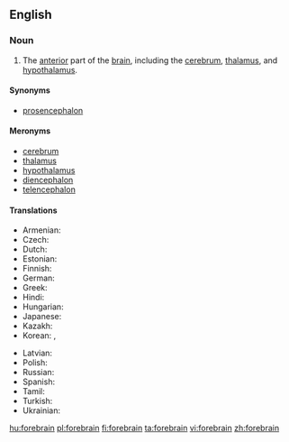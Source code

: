 ==English==
{{wikipedia}}

===Noun===
{{en-noun}}

# {{context|anatomy|lang=en}} The [[anterior]] part of the [[brain]], including the [[cerebrum]], [[thalamus]], and [[hypothalamus]].

====Synonyms====
* [[prosencephalon]]

====Meronyms====
* [[cerebrum]]
* [[thalamus]]
* [[hypothalamus]]
* [[diencephalon]]
* [[telencephalon]]

====Translations====
{{trans-top|part of the brain}}
* Armenian: {{t|hy|առաջային ուղեղ|sc=Armn}}
* Czech: {{t|cs|přední mozek|m}}
* Dutch: {{t|nl|voorhersen}}
* Estonian: {{t|et|eesaju }}
* Finnish: {{t|fi|etuaivot}}
* German: {{t|de|Vorderhirn}}
* Greek: {{t|el|πρόσθιος εγκέφαλος|m|tr=prósthios egkéfalos|sc=Grek}}
* Hindi: {{t|hi|अग्रमस्तिष्क|tr=agramastiṣk|sc=Deva}}
* Hungarian: {{t+|hu|előagy}}
* Japanese: {{t|ja|前脳|tr=zennou|sc=Jpan}}
* Kazakh: {{t|kk|алдыңғы ми|sc=Cyrl}}
* Korean: {{t|ko|전뇌|sc=Kore}}, {{t|ko|앞뇌 |tr=apnoe|sc=Kore}}
{{trans-mid}}
* Latvian: {{t|lv|priekšējās smadzenes}}
* Polish: {{t|pl|przodomózgowie}}
* Russian: {{t|ru|передний мозг|sc=Cyrl}}
* Spanish: {{t|es|prosencéfalo|m}}
* Tamil: {{t|ta|முன்மூளை|sc=Taml}}
* Turkish: {{t|tr|ön beyin}}
* Ukrainian: {{t|uk|передній мозок|sc=Cyrl}}
{{trans-bottom}}

[[hu:forebrain]]
[[pl:forebrain]]
[[fi:forebrain]]
[[ta:forebrain]]
[[vi:forebrain]]
[[zh:forebrain]]